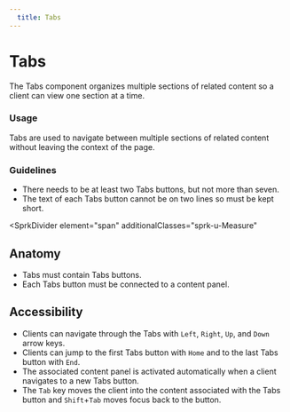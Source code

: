 ```yaml
---
  title: Tabs
---
```


# Tabs

The Tabs component organizes multiple sections of
related content so a client can view one section at a time.

<ComponentPreview
  componentName="tabs--default-story"
  maxWidth="100%"
  hasReact
  hasAngular
  hasHTML
/>

### Usage

Tabs are used to navigate between multiple sections
of related content without leaving the context of the page.

### Guidelines

- There needs to be at least two Tabs buttons, but not more than seven.
- The text of each Tabs button cannot be on two lines so must be kept short.

<SprkDivider
 element="span"
 additionalClasses="sprk-u-Measure"
></SprkDivider>

## Anatomy

- Tabs must contain Tabs buttons.
- Each Tabs button must be connected to a content panel.

## Accessibility

- Clients can navigate through the Tabs with `Left`, `Right`, `Up`, and `Down`
arrow keys.
- Clients can jump to the first Tabs button with `Home` and to the last Tabs
button with `End`.
- The associated content panel is activated automatically when a client
navigates to a new Tabs button.
- The `Tab` key moves the client into the content associated with the Tabs
button and `Shift`+`Tab` moves focus back to the button.